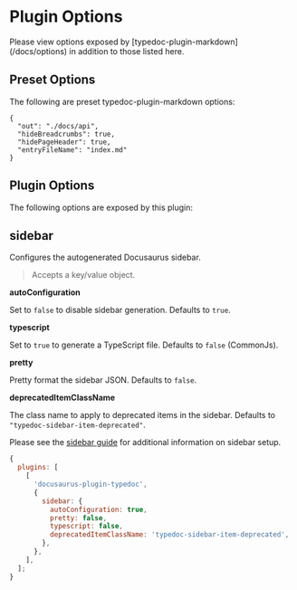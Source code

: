 
# Plugin Options

<Callout type="info">
  Please view options exposed by [typedoc-plugin-markdown](/docs/options) in
  addition to those listed here.
</Callout>

## Preset Options

The following are preset typedoc-plugin-markdown options:

```json"
{
  "out": "./docs/api",
  "hideBreadcrumbs": true,
  "hidePageHeader": true,
  "entryFileName": "index.md"
}
```

## Plugin Options

The following options are exposed by this plugin:

## sidebar

<Callout emoji="💡">Configures the autogenerated Docusaurus sidebar.</Callout>

> Accepts a key/value object.

**autoConfiguration**

Set to `false` to disable sidebar generation. Defaults to `true`.

**typescript**

Set to `true` to generate a TypeScript file. Defaults to `false` (CommonJs).

**pretty**

Pretty format the sidebar JSON. Defaults to `false`.

**deprecatedItemClassName**

The class name to apply to deprecated items in the sidebar. Defaults to `"typedoc-sidebar-item-deprecated"`.

Please see the [sidebar guide](/plugins/docusaurus/guides/sidebar) for additional information on sidebar setup.

```js filename="docusaurus.config.js"
{
  plugins: [
    [
      'docusaurus-plugin-typedoc',
      {
        sidebar: {
          autoConfiguration: true,
          pretty: false,
          typescript: false,
          deprecatedItemClassName: 'typedoc-sidebar-item-deprecated',
        },
      },
    ],
  ];
}
```
